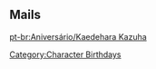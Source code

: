 ==Mails==
{{Mails by Category Table|Kaedehara Kazuha Mails|noheader=1}}

[[pt-br:Aniversário/Kaedehara Kazuha]]
[[Category:Character Birthdays]]